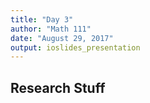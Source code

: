 ```yaml
---
title: "Day 3"
author: "Math 111"
date: "August 29, 2017"
output: ioslides_presentation
---
```


## Research Stuff